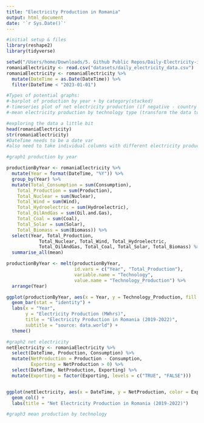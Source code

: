 ```yaml
---
title: "Electricity Production in Romania"
output: html_document
date: '`r Sys.Date()`'
---
```


```r
#initial setup & files
library(reshape2)
library(tidyverse)

setwd("/Users/home/Downloads/5. Github Public Repos/Daily-Electricity-in-Romania--2019-2023--EDA")
romaniaElectricity <- read.csv("datasets/daily_electricity_data.csv")
romaniaElectricity <- romaniaElectricity %>%
  mutate(DateTime = as.Date(DateTime)) %>%
  filter(DateTime < "2023-01-01")
```

```r
#Types of potential graphs:
#-barplot of production by year + by category(stacked)
#-timeseries plot of net electricity production (if negative - country is importing elecricity, if positive - exporting)
#-mean electricity production by technology type (transform the data to get categorical var)
```

```r
#exploring the data a little bit
head(romaniaElectricity)
str(romaniaElectricity) 
#DateTime needs to be a date var
#also need to take individual columns with different electricity production tech into two columns: tech and production_num
```


```r
#graph1 production by year

productionByYear <- romaniaElectricity %>%
  mutate(Year = format(DateTime, "%Y")) %>%
  group_by(Year) %>%
  mutate(Total_Consumption = sum(Consumption),
    Total_Production = sum(Production),
    Total_Nuclear = sum(Nuclear),
    Total_Wind = sum(Wind),
    Total_Hydroelectric = sum(Hydroelectric),
    Total_OilAndGas = sum(Oil.and.Gas),
    Total_Coal = sum(Coal),
    Total_Solar = sum(Solar),
    Total_Biomass = sum(Biomass)) %>%
  select(Year, Total_Production,
            Total_Nuclear, Total_Wind, Total_Hydroelectric,
            Total_OilAndGas, Total_Coal, Total_Solar, Total_Biomass) %>%
  summarise_all(mean)

productionByYear <- melt(productionByYear, 
                         id.vars = c("Year", "Total_Production"),
                         variable.name = "Technology",
                         value.name = "Technology_Production") %>%
  arrange(Year)

ggplot(productionByYear, aes(x = Year, y = Technology_Production, fill = Technology)) + 
  geom_bar(stat = "identity") +
  labs(x = "Year",
       y = "Electricity Production (MWhrs)",
       title = "Electricity Production in Romania (2019-2022)",
       subtitle = "source: data.world") +
  theme()
```

```r
#graph2 net electricity
netElectricity <- romaniaElectricity %>%
  select(DateTime, Production, Consumption) %>%
  mutate(NetProduction = Production - Consumption,
         Exporting = NetProduction > 0) %>%
  select(DateTime, NetProduction, Exporting) %>%
  mutate(Exporting = factor(Exporting, levels = c("TRUE", "FALSE")))


ggplot(netElectricity, aes(x = DateTime, y = NetProduction, color = Exporting)) + 
  geom_col() +
  labs(title = "Net Electricity Production in Romania (2019-2022)")
```

```r
#graph3 mean production by technology
```


